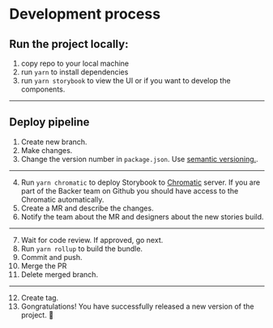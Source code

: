 
<Meta title="About/Development" />

# Development process

## Run the project locally:

1. copy repo to your local machine
2. run `yarn` to install dependencies
3. run `yarn storybook` to view the UI or if you want to develop the components.

---

## Deploy pipeline

1. Create new branch.
2. Make changes.
3. Change the version number in `package.json`. Use [semantic versioning.](https://semver.org/).

---

4. Run `yarn chromatic` to deploy Storybook to [Chromatic](https://www.chromatic.com/) server. If you are part of the Backer team on Github you should have access to the Chromatic automatically.
5. Create a MR and describe the changes.
6. Notify the team about the MR and designers about the new stories build.

---

7. Wait for code review. If approved, go next.
8. Run `yarn rollup` to build the bundle.
9. Commit and push.
10. Merge the PR
11. Delete merged branch.

---

12. Create tag.
13. Gongratulations! You have successfully released a new version of the project. 🎉
